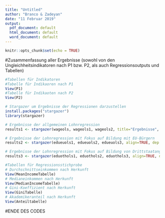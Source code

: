 ---
title: "Untitled"
author: "Branco & Zadeyan"
date: "11 Februar 2019"
output:
  pdf_document: default
  html_document: default
  word_document: default
---

```{r setup, include=FALSE}
knitr::opts_chunk$set(echo = TRUE)
```
#Zusammenfassung aller Ergebnisse (sowohl von den Ungleichheitsindikatoren nach P1 bzw. P2, als auch Regressionsoutputs und Tabellen)
```{r}
#Tabellen für Indikatoren
#Tabelle für Indikaoren nach P1
View(P1)
#Tabelle für Indikaoten nach P2
View(P2)
```

```{r include=FALSE}
# Stargazer um Ergebnisse der Regressionen darzustellen 
install.packages("stargazer")
library(stargazer)
```

```{r}
# Ergebnisse der allgemeinen Lohnregression
results1 <- stargazer(wageols, wageols1, wageols2, title="Ergebnisse", align=TRUE, dep.var.labels=c("Logarithmierter Stundenlohn"), type="text")

# Ergebnisse der Lohnregression mit Fokus auf Bildung mit EU-Bürgern
results2 <- stargazer(edueuols1, edueuols2, edueuols3, align=TRUE, dep.var.labels=c("Logarithmierter Stundenlohn"), type="text")

# Ergebnisse der Lohnregression mit Fokus auf Bildung von Drittstaatangehörigen
results3 <- stargazer(eduothols1, eduothols2, eduothols3, align=TRUE, dep.var.labels=c("Logarithmierter Stundenlohn"), type="text")
```
```{r}
#Tabellen für Regressionsstichprobe
# Durchschnittseinkommen nach Herkunft
View(MeanIncomeTabelle)
# Medianeinkommen nach Herkunft
View(MedianIncomeTabelle)
# Gini-Koeffizient nach Herkunft
View(GiniTabelle)
# Akademikeranteil nach Herkunft
View(Anteiltabelle)
```

#ENDE DES CODES



